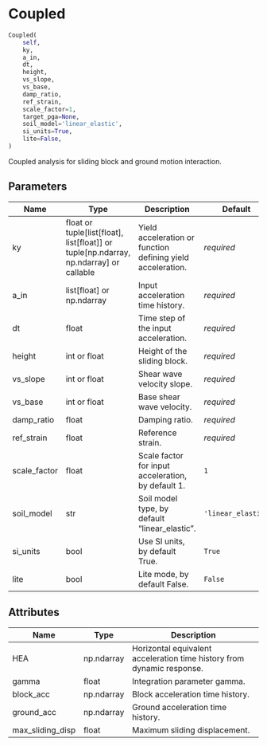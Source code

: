 # Coupled { #pyslammer.Coupled }

```python
Coupled(
    self,
    ky,
    a_in,
    dt,
    height,
    vs_slope,
    vs_base,
    damp_ratio,
    ref_strain,
    scale_factor=1,
    target_pga=None,
    soil_model='linear_elastic',
    si_units=True,
    lite=False,
)
```

Coupled analysis for sliding block and ground motion interaction.

## Parameters {.doc-section .doc-section-parameters}

| Name         | Type                                                                                          | Description                                                 | Default            |
|--------------|-----------------------------------------------------------------------------------------------|-------------------------------------------------------------|--------------------|
| ky           | float or tuple\[list\[float\], list\[float\]\] or tuple\[np.ndarray, np.ndarray\] or callable | Yield acceleration or function defining yield acceleration. | _required_         |
| a_in         | list\[float\] or np.ndarray                                                                   | Input acceleration time history.                            | _required_         |
| dt           | float                                                                                         | Time step of the input acceleration.                        | _required_         |
| height       | int or float                                                                                  | Height of the sliding block.                                | _required_         |
| vs_slope     | int or float                                                                                  | Shear wave velocity slope.                                  | _required_         |
| vs_base      | int or float                                                                                  | Base shear wave velocity.                                   | _required_         |
| damp_ratio   | float                                                                                         | Damping ratio.                                              | _required_         |
| ref_strain   | float                                                                                         | Reference strain.                                           | _required_         |
| scale_factor | float                                                                                         | Scale factor for input acceleration, by default 1.          | `1`                |
| soil_model   | str                                                                                           | Soil model type, by default "linear_elastic".               | `'linear_elastic'` |
| si_units     | bool                                                                                          | Use SI units, by default True.                              | `True`             |
| lite         | bool                                                                                          | Lite mode, by default False.                                | `False`            |

## Attributes {.doc-section .doc-section-attributes}

| Name             | Type       | Description                                                            |
|------------------|------------|------------------------------------------------------------------------|
| HEA              | np.ndarray | Horizontal equivalent acceleration time history from dynamic response. |
| gamma            | float      | Integration parameter gamma.                                           |
| block_acc        | np.ndarray | Block acceleration time history.                                       |
| ground_acc       | np.ndarray | Ground acceleration time history.                                      |
| max_sliding_disp | float      | Maximum sliding displacement.                                          |